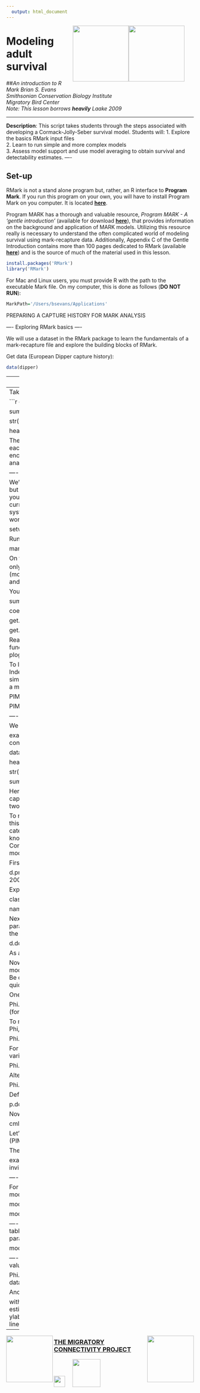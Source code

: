 ```yaml
---
  output: html_document
---
```

  
  <img style="float:right;padding-right:25px;border:none" src="https://upload.wikimedia.org/wikipedia/en/thumb/e/e3/GMU_logo.svg/1280px-GMU_logo.svg.png" height="150px" width = "150px"/>
  
  <img align = "right" src="https://upload.wikimedia.org/wikipedia/en/6/6a/Smithsonian_Conservation_Biology_Institute_logo.png" height="150px" width = "150px"/>
  
# Modeling adult survival
##_An introduction to R Mark_
_Brian S. Evans  
Smithsonian Conservation Biology Institute  
Migratory Bird Center_    
_Note: This lesson borrows **heavily** Laake 2009_

----

**Description**: This script takes students through the steps associated with
developing a Cormack-Jolly-Seber survival model. Students will:
  1. Explore the basics RMark input files    
  2. Learn to run simple and more complex models    
  3. Assess model support and use model averaging to obtain survival and detectability estimates.
----


## Set-up

RMark is not a stand alone program but, rather, an R interface to **Program Mark**. If you run this program on your own, you will have to install Program Mark on you computer. It is located [**here**](http://www.phidot.org/software/mark/downloads/).

Program MARK has a thorough and valuable resource, _Program MARK - A 'gentle introduction'_ (available for download [**here**](http://www.phidot.org/software/mark/docs/book/)), that provides information on the background and application of MARK models. Utilizing this resource really is necessary to understand the often complicated world of modeling survival using mark-recapture data. Additionally, Appendix C of the Gentle Introduction contains more than 100 pages dedicated to RMark (available [**here**](http://www.phidot.org/software/mark/docs/book/pdf/app_3.pdf)) and is the source of much of the material used in this lesson.


```r
install.packages('RMark')
library('RMark')
```

For Mac and Linux users, you must provide R with the path to the executable
Mark file. On my computer, this is done as follows (**DO NOT RUN**):

```r
MarkPath='/Users/bsevans/Applications'
```

PREPARING A CAPTURE HISTORY FOR MARK ANALYSIS

---- Exploring RMark basics ----

We will use a dataset in the RMark package to learn the fundamentals
of a mark-recapture file and explore the building blocks of RMark.

Get data (European Dipper capture history):

```r
data(dipper)
```

----
**Exercise 1: 
----
Take a moment to use the functions

```r
class(dipper)

summary(dipper)

str(dipper)

head(dipper)
```

The field "ch" stands for encounter (capture) history. Notice that each encounter history record contains a string of 0's (no encounter) and 1's (capture or recapture). Preceding 1's are not analyzed (nor is the initial 1, directly).

---- Run the simplest of MARK models ----

We'll now start right away by running a very simple MARK model, but before we do that we need to take a precautionary step. When you run a MARK analysis, it generates a lot of files. Find your current working
directory in R (getwd function) and in your file system create a new folder called "mark_scratch". Reset your working directory as follows:

setwd('mark_scratch')

Run simple MARK model:

mark1 = mark(dipper)

On the output you will see:
The MARK model: Phi(~1)p(~1) (intercept-only model)
Parameter count, Negative log-likelihood, and AIC (more on this later)
Beta parameters (slopes), with standard error and confidence intervals
Real parameter estimates.

You can explore model output further using:

summary(mark1)

coef(mark1)

get.real(mark1, 'Phi')

get.real(mark1, 'p')

Real estimates can be computed "by hand" by running the "plogis" 
function on the beta estimate for a given parameter. Try taking 
the plogis of each of the beta parameter estimates.

To look at the underlying structure of the model, the Parameter
Index Matrices (PIMs), you can use the PIMS function. Try simplified
as both true and false and observe the output. We'll take a moment
to discuss what this means.

PIMS(mark1, 'Phi', simplified = T)

PIMS(mark1, 'p', simplified = T)

---- A more complex MARK model ----

We will now explore a dataset that was simulated for RMark.

example.data = convert.inp("dipper",group.df=data.frame(sex=c("Male","Female"))) 

data(example.data)

head(example.data)

str(example.data)

summary(example.data)

Here, we see a much more complex data structure. In addition
to capture history and sex, there is a numeric variable (weight)
and two additional factor variables (age and region).

To run this model, we will first make it ready for running in
MARK. At this point, it is necessary to know that MARK views 
continuous and categorical (nominal) variables differently.
Categorical variables are known as group variables and must
be specified accordingly.
Continuous variables are known as covariates (which are simpler
in model construction but provide challenges in assessment).

First we will process the encounter history data frame. 

d.proc = process.data(example.data,
                      groups='sex'),
                      begin.time = 2000)

Explore the process data:

class(d.proc)

names(d.proc)

Next, we make design data dataframe for our analysis based
on the parameter index matrix. This connects the individual
sampled with the sampling and data structure.

d.ddl = make.design.data(d.proc, remove.unused = T)

As above, take a moment ot explore the output of the design
data.

Now, we are ready to construct our models. We must name
each model for each parameter, covariate, and group variable
of interest. Be careful, however, these models can get cumbersome
very quickly!

One variable for Phi:

Phi.dot = (formula=~1)
Phi.sex = (formula=~sex)
Phi.weight = (formula=~weight)

To make an additive model, simple use a "+" sign.
Two variables for Phi, additive:

Phi.sex.weight = (formula=~sex+weight)

For an interaction term, there are two ways to
express it. Two variables for Phi, interaction:

Phi.sex.i.weight = (formula=~sex+weight+sex:weight)

Alternatively ...

Phi.sex.i.weight = (formula=~sex*weight)

Define models for p (we'll just use year and sex)

p.dot = (formula=~1)
p.sex = (formula=~sex)

Now we collect all of the models into a single model list:

cml = create.model.list("CJS")

Let's take a moment to explore the design structure of these 
models (PIMS function) prior to running them.

Then run the models all at once:

example.models = mark.wrapper(cml,data=d.proc,ddl=d.ddl, invisible = F)

---- Model selection ----

For model selection, it is easy to create an AIC table. We will run
the model table function and then discuss the results:

mod.tab = model.table(example.models, use.lnl = T)

mod.tab

---- Model averaging ----
With the AIC weights from our model table, we can average models
by AIC weight to calculate real parameter estimates for group
variables.

model.average(example.models)

---- Covariate predictions ----
Likewise, we can predict covariate values, but the process requires
some care.

Phi.weight.predictions=covariate.predictions(example.models, 
            data=data.frame(index=rep(1,20),weight=1:20)) 

And create a simple plot of the results:

with(Phi.weight.predictions$estimates, 
{ 
  plot(weight, estimate,type="l",lwd=2,xlab="Weight(g)", 
       ylab="Survival",ylim=c(0,1)) 
  lines(weight,lcl,lty=2) 
  lines(weight,ucl,lty=2) 
})


----

<img align = "right" src="https://upload.wikimedia.org/wikipedia/commons/thumb/e/e0/Git-logo.svg/512px-Git-logo.svg.png" height="125px" width = "125px"/>

<img align = "left" src="http://new.migratoryconnectivityproject.org/wp-content/themes//greenearth/images/bb-logo3.png" height="125px" width = "125px"/> 

### [**THE MIGRATORY<br> CONNECTIVITY PROJECT**](http://www.migratoryconnectivityproject.org/)

<img src="http://vector-magz.com/wp-content/uploads/2013/09/smithsonian-logo-vector.png" height="30px" width = "30px"/>&nbsp;&nbsp;&nbsp;&nbsp;&nbsp;<img src="https://upload.wikimedia.org/wikipedia/commons/thumb/1/1c/USGS_logo_green.svg/2000px-USGS_logo_green.svg.png" height="75px" width = "75px"/> 
